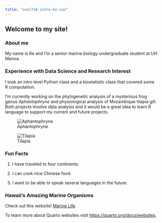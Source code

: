 ```yaml
---
title: "zool710-intro-ke-cao"
---
```


## Welcome to my site!

### About me

My name is Ke and I'm a senior marine biology undergraduate student at UH Manoa. 

### Experience with Data Science and Research Interest

I took an intro level Python class and a biostatistic class that covered some R computation. 

I'm currently working on the phylogenetic analysis of a mysterious frog genus *Aphantophryne* and physiological analysis of Mozambique tilapia gill. Both projects involve data analysis and it would be a great idea to learn R language to support my current and future projects.

::: {layout-ncol=2}
![Aphantophryne](frog.JPG)

![Tilapia](tilapia.jpg)
:::

### Fun Facts

1. I have traveled to four continents.

2. I can cook nice Chinese food.

3. I want to be able to speak several languages in the future. 

### Hawaii's Amazing Marine Organisms

Check out this website! [Marine Life](https://www.marinelifephotography.com/default.htm)

To learn more about Quarto websites visit <https://quarto.org/docs/websites>.
